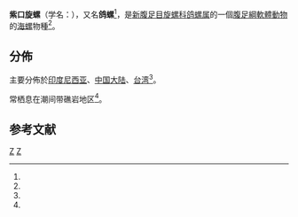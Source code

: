 {{Speciesbox
| taxon = Peristernia nassatula
| image = Peristernia nassatula 001.jpg
| image_caption = ''[[Peristernia_nassatula|Peristernia nassatula]]''
| binomial_authority = (Lamarck, 1822)
| synonyms_ref = <ref name="fishery_479" /><ref name="WoRMS_208048"/>
| synonyms = 
* ''Perister'''m'''a nassatula'' (Linnaeus)（錯誤拼寫）
* ''[[Turbinella|Turbinella]] nassatula'' <small>Lamarck, 1822</small>（原來組合）
* ''[[Latirus|Latirus]] nassatula'' <small>(Lamarck, 1822)</small>
* ''Peristernia deshayesii <small>Küster & Kobelt, 1876</small>
* ''Peristernia nassatula var. deshayesii <small>Küster & Kobelt, 1876</small>
}}

'''紫口旋螺'''（学名：{{lang|la|'''''Peristernia nassatula'''''}}），又名'''鸽螺'''<ref name="fishery_479" />，是[[新腹足目|新腹足目]][[旋螺科|旋螺科]][[鸽螺属|鸽螺属]]的一個[[腹足綱|腹足綱]][[軟體動物|軟體動物]]的[[海螺|海螺]]物種<ref name="fishery_479" />。

==分佈==
主要分佈於[[印度尼西亚|印度尼西亚]]、[[中国大陆|中国大陆]]、[[台湾|台湾]]<ref name="shell_1141"/>。

常栖息在潮间带礁岩地区<ref name="shell_1141" />。

==参考文献==
{{reflist |refs=
<ref name="fishery_479">{{cite web
 |url=http://fishery.agridata.cn/detail.asp?db=FishData&table=A040203&id=479
 |title=鸽螺 ''Peristerma nassatula'' (Linnaeus)
 |work=[[中国水产科学研究院|中国水产科学研究院]][[中国水产科学研究院渔业综合信息研究中心|渔业综合信息研究中心]]
 |date=2008-12-30
 |accessdate=2017-03-25
 |language=zh-hans
 |archive-date=2017-03-25
 |archive-url=https://web.archive.org/web/20170325202550/http://fishery.agridata.cn/detail.asp?db=FishData&table=A040203&id=479
 |dead-url=no
 }}</ref>
<ref name="shell_1141">{{cite web
 |url=http://shell.sinica.edu.tw/chinese/shellbase_detail.php?science_no=1141
 |title=国际贝库：紫口旋螺
 |publisher=台湾贝类资料库
 |accessdate=2009-08-11
 |archive-date=2016-03-04
 |archive-url=https://web.archive.org/web/20160304113551/http://shell.sinica.edu.tw/chinese/shellbase_detail.php?science_no=1141
 |dead-url=no
 }}</ref>
<ref name="WoRMS_208048">{{cite WoRMS
 |id=208048 |authorlink=WoRMS
 |title=''Peristernia nassatula'' (Lamarck, 1822)
 |date=2013-08-07 |accessdate=2017-03-25 }}</ref>
}}

{{taxonbar}}
[[Category:_1822年描述的动物|Z]]
[[Category:鸽螺属|Z]]
{{Mollusc-stub}}